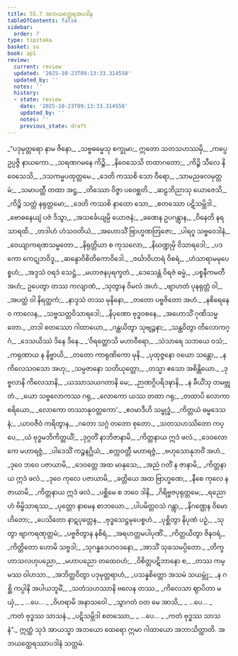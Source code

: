```yaml
---
title: 55.7 အဘယတ္ထေရအပဒါန
tableOfContents: false
sidebar:
  order: 7
type: tipitaka
basket: su
book: ap1
review:
  current: review
  updated: '2025-10-23T09:13:33.314558'
  updated_by: ''
  notes: ''
  history:
  - state: review
    date: '2025-10-23T09:13:33.314558'
    updated_by: ''
    notes: ''
    previous_state: draft
---
```



<ReviewStatus review={frontmatter.review} showDetails={true} />

<HypothesisAnnotation frontmatter={frontmatter} />

<DynamicBreadcrumb />

<Division number="195" book="ap1" e="ch" v="20" p="445">

<Paragraph number="7541" type="verses" book="ap1">
_“ပဒုမုတ္တရော နာမ ဇိနော,_  
_သဗ္ဗဓမ္မေသု စက္ခုမာ;_  
ဣတော သတသဟဿမှိ,_  
_ကပ္ပေ ဥပ္ပဇ္ဇိ နာယကော._  

</Paragraph>

</Division>
<Division number="196" book="ap1" e="ch" v="20" p="445">

<Paragraph number="7542" type="verses" book="ap1">
_သရဏဂမနေ ကိဉ္စိ,_  
_နိဝေသေသိ တထာဂတော;_  
_ကိဉ္စိ သီလေ နိဝေသေသိ,_  
_ဒသကမ္မပထုတ္တမေ._  

</Paragraph>

</Division>
<Division number="197" book="ap1" e="ch" v="20" p="413">

<Paragraph number="7543" type="verses" book="ap1">
_ဒေတိ ကဿစိ သော ဝီရော,_  
_သာမညဖလမုတ္တမံ;_  
_သမာပတ္တီ တထာ အဋ္ဌ,_  
_တိဿော ဝိဇ္ဇာ ပဝေစ္ဆတိ._  

</Paragraph>

</Division>
<Division number="198" book="ap1" e="ch" v="20" p="413">

<Paragraph number="7544" type="verses" book="ap1">
_ဆဠဘိညာသု ယောဇေသိ,_  
_ကိဉ္စိ သတ္တံ နရုတ္တမော;_  
_ဒေတိ ကဿစိ နာထော သော,_  
_စတဿော ပဋိသမ္ဘိဒါ._  

</Paragraph>

</Division>
<Division number="199" book="ap1" e="ch" v="20" p="413">

<Paragraph number="7545" type="verses" book="ap1">
_ဗောဓနေယျံ ပဇံ ဒိသွာ,_  
_အသင်္ခေယျမ္ပိ ယောဇနံ;_  
_ခဏေန ဥပဂန္တွာန,_  
_ဝိနေတိ နရသာရထိ._  

</Paragraph>

</Division>
<Division number="200" book="ap1" e="ch" v="20" p="413">

<Paragraph number="7546" type="verses" book="ap1">
_တဒါဟံ ဟံသဝတိယံ,_  
_အဟောသိံ ဗြာဟ္မဏတြဇော;_  
_ပါရဂူ သဗ္ဗဝေဒါနံ,_  
_ဝေယျာကရဏသမ္မတော._  

</Paragraph>

</Division>
<Division number="201" book="ap1" e="ch" v="20" p="413">

<Paragraph number="7547" type="verses" book="ap1">
_နိရုတ္တိယာ စ ကုသလော,_  
_နိဃဏ္ဍုမှိ ဝိသာရဒေါ;_  
_ပဒကော ကေဋုဘဝိဒူ,_  
_ဆန္ဒောဝိစိတိကောဝိဒေါ._  

</Paragraph>

</Division>
<Division number="202" book="ap1" e="ch" v="20" p="413">

<Paragraph number="7548" type="verses" book="ap1">
_ဇင်္ဃာဝိဟာရံ ဝိစရံ,_  
_ဟံသာရာမမုပေစ္စဟံ;_  
_အဒ္ဒသံ ဝရဒံ သေဋ္ဌံ,_  
_မဟာဇနပုရက္ခတံ._  

</Paragraph>

</Division>
<Division number="203" book="ap1" e="ch" v="20" p="413">

<Paragraph number="7549" type="verses" book="ap1">
_ဒေသေန္တံ ဝိရဇံ ဓမ္မံ,_  
_ပစ္စနီကမတီ အဟံ;_  
ဥပေတွာ တဿ ကလျာဏံ,_  
_သုတွာန ဝိမလံ အဟံ._  

</Paragraph>

</Division>
<Division number="204" book="ap1" e="ch" v="20" p="413">

<Paragraph number="7550" type="verses" book="ap1">
_ဗျာဟတံ ပုနရုတ္တံ ဝါ,_  
_အပတ္ထံ ဝါ နိရတ္ထကံ;_  
_နာဒ္ဒသံ တဿ မုနိနော,_  
_တတော ပဗ္ဗဇိတော အဟံ._  

</Paragraph>

</Division>
<Division number="205" book="ap1" e="ch" v="20" p="413">

<Paragraph number="7551" type="verses" book="ap1">
_နစိရေနေဝ ကာလေန,_  
_သဗ္ဗသတ္တဝိသာရဒေါ;_  
_နိပုဏော ဗုဒ္ဓဝစနေ,_  
_အဟောသိံ ဂုဏိသမ္မတော._  

</Paragraph>

</Division>
<Division number="206" book="ap1" e="ch" v="20" p="414">

<Paragraph number="7552" type="verses" book="ap1">
_တဒါ စတဿော ဂါထာယော,_  
_ဂန္ထယိတွာ သုဗျဉ္ဇနာ;_  
_သန္ထဝိတွာ တိလောကဂ္ဂံ,_  
_ဒေသယိဿံ ဒိနေ ဒိနေ._  

</Paragraph>

</Division>
<Division number="207" book="ap1" e="ch" v="20" p="414">

<Paragraph number="7553" type="verses" book="ap1">
_‘ဝိရတ္တောသိ မဟာဝီရော,_  
_သံသာရေ သဘယေ ဝသံ;_  
_ကရုဏာယ န နိဗ္ဗာယိ,_  
_တတော ကာရုဏိကော မုနိ._  

</Paragraph>

</Division>
<Division number="208" book="ap1" e="ch" v="20" p="414">

<Paragraph number="7554" type="verses" book="ap1">
_ပုထုဇ္ဇနော ဝယော သန္တော,_  
_န ကိလေသဝသော အဟု;_  
_သမ္ပဇာနော သတိယုတ္တော,_  
_တသ္မာ ဧသော အစိန္တိယော._  

</Paragraph>

</Division>
<Division number="209" book="ap1" e="ch" v="20" p="414">

<Paragraph number="7555" type="verses" book="ap1">
_ဒုဗ္ဗလာနိ ကိလေသာနိ,_  
_ယဿာသယဂတာနိ မေ;_  
_ဉာဏဂ္ဂိပရိဒဍ္ဎာနိ,_  
_န ခီယိံသု တမဗ္ဘုတံ._  

</Paragraph>

</Division>
<Division number="210" book="ap1" e="ch" v="20" p="414">

<Paragraph number="7556" type="verses" book="ap1">
_ယော သဗ္ဗလောကဿ ဂရု,_  
_လောကော ယဿ တထာ ဂရု;_  
_တထာပိ လောကာစရိယော,_  
_လောကော တဿာနုဝတ္တကော’._  

</Paragraph>

</Division>
<Division number="211" book="ap1" e="ch" v="20" p="414">

<Paragraph number="7557" type="verses" book="ap1">
_ဧဝမာဒီဟိ သမ္ဗုဒ္ဓံ,_  
_ကိတ္တယံ ဓမ္မဒေသနံ;_  
_ယာဝဇီဝံ ကရိတွာန,_  
_ဂတော သဂ္ဂံ တတော စုတော._  

</Paragraph>

</Division>
<Division number="212" book="ap1" e="ch" v="20" p="414">

<Paragraph number="7558" type="verses" book="ap1">
_သတသဟဿိတော ကပ္ပေ,_  
_ယံ ဗုဒ္ဓမဘိကိတ္တယိံ;_  
_ဒုဂ္ဂတိံ နာဘိဇာနာမိ,_  
_ကိတ္တနာယ ဣဒံ ဖလံ._  

</Paragraph>

</Division>
<Division number="213" book="ap1" e="ch" v="20" p="414">

<Paragraph number="7559" type="verses" book="ap1">
_ဒေဝလောကေ မဟာရဇ္ဇံ,_  
_ပါဒေသိံ ကဉ္စနဂ္ဃိယံ;_  
_စက္ကဝတ္တီ မဟာရဇ္ဇံ,_  
_ဗဟုသောနုဘဝိံ အဟံ._  

</Paragraph>

</Division>
<Division number="214" book="ap1" e="ch" v="20" p="414">

<Paragraph number="7560" type="verses" book="ap1">
_ဒုဝေ ဘဝေ ပဇာယာမိ,_  
_ဒေဝတ္တေ အထ မာနုသေ;_  
_အညံ ဂတိံ န ဇာနာမိ,_  
_ကိတ္တနာယ ဣဒံ ဖလံ._  

</Paragraph>

</Division>
<Division number="215" book="ap1" e="ch" v="20" p="414">

<Paragraph number="7561" type="verses" book="ap1">
_ဒုဝေ ကုလေ ပဇာယာမိ,_  
_ခတ္တိယေ အထ ဗြာဟ္မဏေ;_  
_နီစေ ကုလေ န ဇာယာမိ,_  
_ကိတ္တနာယ ဣဒံ ဖလံ._  

</Paragraph>

</Division>
<Division number="216" book="ap1" e="ch" v="20" p="414">

<Paragraph number="7562" type="verses" book="ap1">
_ပစ္ဆိမေ စ ဘဝေ ဒါနိ,_  
_ဂိရိဗ္ဗဇပုရုတ္တမေ;_  
_ရညောဟံ ဗိမ္ဗိသာရဿ,_  
_ပုတ္တော နာမေန စာဘယော._  

</Paragraph>

</Division>
<Division number="217" book="ap1" e="ch" v="20" p="414">

<Paragraph number="7563" type="verses" book="ap1">
_ပါပမိတ္တဝသံ ဂန္တွာ,_  
_နိဂဏ္ဌေန ဝိမောဟိတော;_  
_ပေသိတော နာဋပုတ္တေန,_  
_ဗုဒ္ဓသေဋ္ဌမုပေစ္စဟံ._  

</Paragraph>

</Division>
<Division number="218" book="ap1" e="ch" v="20" p="414">

<Paragraph number="7564" type="verses" book="ap1">
_ပုစ္ဆိတွာ နိပုဏံ ပဉှံ,_  
_သုတွာ ဗျာကရဏုတ္တမံ;_  
_ပဗ္ဗဇိတွာန နစိရံ,_  
_အရဟတ္တမပါပုဏိံ._  

</Paragraph>

</Division>
<Division number="219" book="ap1" e="ch" v="20" p="415">

<Paragraph number="7565" type="verses" book="ap1">
_ကိတ္တယိတွာ ဇိနဝရံ,_  
_ကိတ္တိတော ဟောမိ သဗ္ဗဒါ;_  
_သုဂန္ဓဒေဟဝဒနော,_  
_အာသိံ သုခသမပ္ပိတော._  

</Paragraph>

</Division>
<Division number="220" book="ap1" e="ch" v="20" p="415">

<Paragraph number="7566" type="verses" book="ap1">
_တိက္ခဟာသလဟုပညော,_  
_မဟာပညော တထေဝဟံ;_  
_ဝိစိတ္တပဋိဘာနော စ,_  
_တဿ ကမ္မဿ ဝါဟသာ._  

</Paragraph>

</Division>
<Division number="221" book="ap1" e="ch" v="20" p="415">

<Paragraph number="7567" type="verses" book="ap1">
_အဘိတ္ထဝိတွာ ပဒုမုတ္တရာဟံ,_  
_ပသန္နစိတ္တော အသမံ သယမ္ဘုံ;_  
_န ဂစ္ဆိ ကပ္ပါနိ အပါယဘူမိံ,_  
_သတံသဟဿာနိ ဗလေန တဿ._  

</Paragraph>

</Division>
<Division number="222" book="ap1" e="ch" v="20" p="415">

<Paragraph number="7568" type="verses" book="ap1">
_ကိလေသာ ဈာပိတာ မယှံ,_  
_ …ပေ… _  
_ဝိဟရာမိ အနာသဝေါ._  

</Paragraph>

</Division>
<Division number="223" book="ap1" e="ch" v="20" p="415">

<Paragraph number="7569" type="verses" book="ap1">
_သွာဂတံ ဝတ မေ အာသိ,_  
_ …ပေ… _  
_ကတံ ဗုဒ္ဓဿ သာသနံ._  

</Paragraph>

</Division>
<Division number="224" book="ap1" e="ch" v="20" p="415">

<Paragraph number="7570" type="verses" book="ap1">
_ပဋိသမ္ဘိဒါ စတဿော,_  
_ …ပေ… _  
_ကတံ ဗုဒ္ဓဿ သာသနံ”._  

</Paragraph>

<Paragraph number="7571" book="ap1">
ဣတ္ထံ သုဒံ အာယသ္မာ အဘယော ထေရော ဣမာ ဂါထာယော အဘာသိတ္ထာတိ.

</Paragraph>
</Division>

<Paragraph number="7572" type="center" book="ap1">
အဘယတ္ထေရဿာပဒါနံ သတ္တမံ.
</Paragraph>
